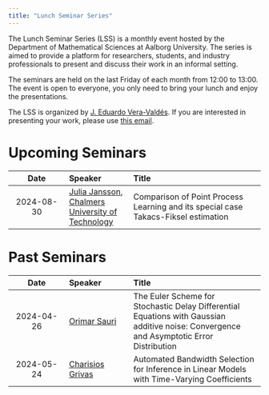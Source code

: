 ---
title: "Lunch Seminar Series"
---

The Lunch Seminar Series (LSS) is a monthly event hosted by the Department of Mathematical Sciences at Aalborg University. The series is aimed to provide a platform for researchers, students, and industry professionals to present and discuss their work in an informal setting.

The seminars are held on the last Friday of each month from 12:00 to 13:00. The event is open to everyone, you only need to bring your lunch and enjoy the presentations.

The LSS is organized by [J. Eduardo Vera-Valdés](https://everval.github.io/). If you are interested in presenting your work, please use [this email](mailto:eduardo@math.aau.dk).

# Upcoming Seminars


|      Date      | Speaker          | Title                            |
| :------------: | :--------------- | :------------------------------- | 
| 2024-08-30    | [Julia Jansson](https://juliamariajansson.wordpress.com/), [Chalmers University of Technology](https://www.chalmers.se/en/)  | Comparison of Point Process Learning and its special case Takacs-Fiksel estimation |


# Past Seminars


|      Date      | Speaker          | Title                            |
| :------------: | :--------------- | :------------------------------- | 
| 2024-04-26    | [Orimar Sauri](https://sites.google.com/view/osauri/) | The Euler Scheme for Stochastic Delay Differential Equations with Gaussian additive noise: Convergence and Asymptotic Error Distribution |
| 2024-05-24 | [Charisios Grivas](https://vbn.aau.dk/da/persons/cgrivas) | Automated Bandwidth Selection for Inference in Linear Models with Time-Varying Coefficients    | 

